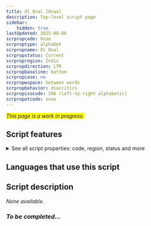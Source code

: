 ```yaml
---
title: Ol Onal [Onao]
description: Top-level script page
sidebar:
    hidden: true
lastUpdated: 2025-08-06
scrpropcode: Onao
scrproptype: alphabet
scrpropname: Ol Onal
scrpropstatus: Current
scrpropregion: Indic
scrpropdirection: LTR
scrpropbaseline: bottom
scrpropcase: no
scrpropwspace: between words
scrpropbehavior: diacritics
scrpropisocode: 296 (left-to-right alphabetic)
scrpropotcode: onao
---
```


<span style='background-color:yellow'>_This page is a work in progress._</span>


## Script features

<details>
<summary> See all script properties: code, region, status and more</summary>
<ScriptInfo />
</details>

## Languages that use this script

<WsList script='Onao' wsMax='5' />

## Script description

_None available._

### _To be completed..._

